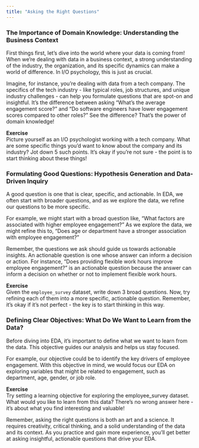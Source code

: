 ```yaml
---
title: "Asking the Right Questions"
---
```


### The Importance of Domain Knowledge: Understanding the Business Context

First things first, let's dive into the world where your data is coming from! When we're dealing with data in a business context, a strong understanding of the industry, the organization, and its specific dynamics can make a world of difference. In I/O psychology, this is just as crucial.  

Imagine, for instance, you're dealing with data from a tech company. The specifics of the tech industry - like typical roles, job structures, and unique industry challenges - can help you formulate questions that are spot-on and insightful. It's the difference between asking "What's the average engagement score?" and "Do software engineers have lower engagement scores compared to other roles?" See the difference? That's the power of domain knowledge!  


<div class="general-callout">
**Exercise**  
Picture yourself as an I/O psychologist working with a tech company. What are some specific things you'd want to know about the company and its industry? Jot down 5 such points. It's okay if you're not sure - the point is to start thinking about these things!
</div>


### Formulating Good Questions: Hypothesis Generation and Data-Driven Inquiry

A good question is one that is clear, specific, and actionable. In EDA, we often start with broader questions, and as we explore the data, we refine our questions to be more specific.  

For example, we might start with a broad question like, "What factors are associated with higher employee engagement?" As we explore the data, we might refine this to, "Does age or department have a stronger association with employee engagement?"  

Remember, the questions we ask should guide us towards actionable insights. An actionable question is one whose answer can inform a decision or action. For instance, "Does providing flexible work hours improve employee engagement?" is an actionable question because the answer can inform a decision on whether or not to implement flexible work hours.  

<div class="general-callout">
**Exercise**  
Given the `employee_survey` dataset, write down 3 broad questions. Now, try refining each of them into a more specific, actionable question. Remember, it's okay if it's not perfect - the key is to start thinking in this way.
</div>


### Defining Clear Objectives: What Do We Want to Learn from the Data?

Before diving into EDA, it's important to define what we want to learn from the data. This objective guides our analysis and helps us stay focused.  

For example, our objective could be to identify the key drivers of employee engagement. With this objective in mind, we would focus our EDA on exploring variables that might be related to engagement, such as department, age, gender, or job role.  


<div class="general-callout">
**Exercise**  
Try setting a learning objective for exploring the employee_survey dataset. What would you like to learn from this data? There's no wrong answer here - it's about what you find interesting and valuable!
</div>


Remember, asking the right questions is both an art and a science. It requires creativity, critical thinking, and a solid understanding of the data and its context. As you practice and gain more experience, you'll get better at asking insightful, actionable questions that drive your EDA.  
